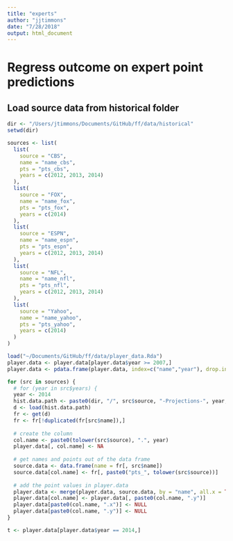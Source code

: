 ```yaml
---
title: "experts"
author: "jjtimmons"
date: "7/28/2018"
output: html_document
---
```


# Regress outcome on expert point predictions

## Load source data from historical folder

```r

dir <- "/Users/jtimmons/Documents/GitHub/ff/data/historical"
setwd(dir)

sources <- list(
  list(
    source = "CBS",
    name = "name_cbs",
    pts = "pts_cbs",
    years = c(2012, 2013, 2014)
  ),
  list(
    source = "FOX",
    name = "name_fox",
    pts = "pts_fox",
    years = c(2014)
  ),
  list(
    source = "ESPN",
    name = "name_espn",
    pts = "pts_espn",
    years = c(2012, 2013, 2014)
  ),
  list(
    source = "NFL",
    name = "name_nfl",
    pts = "pts_nfl",
    years = c(2012, 2013, 2014)
  ),
  list(
    source = "Yahoo",
    name = "name_yahoo",
    pts = "pts_yahoo",
    years = c(2014)
  )
)

load("~/Documents/GitHub/ff/data/player_data.Rda")
player.data <- player.data[player.data$year >= 2007,]
player.data <- pdata.frame(player.data, index=c("name","year"), drop.index=FALSE, row.names=TRUE)

for (src in sources) {
  # for (year in src$years) {
  year <- 2014
  hist.data.path <- paste0(dir, "/", src$source, "-Projections-", year, ".RData")
  d <- load(hist.data.path)
  fr <- get(d)
  fr <- fr[!duplicated(fr[src$name]),]
  
  # create the column
  col.name <- paste0(tolower(src$source), ".", year)
  player.data[, col.name] <- NA
  
  # get names and points out of the data frame
  source.data <- data.frame(name = fr[, src$name])
  source.data[col.name] <- fr[, paste0("pts_", tolower(src$source))]
  
  # add the point values in player.data
  player.data <- merge(player.data, source.data, by = "name", all.x = TRUE)
  player.data[col.name] <- player.data[, paste0(col.name, ".y")]
  player.data[paste0(col.name, ".x")] <- NULL
  player.data[paste0(col.name, ".y")] <- NULL
}

t <- player.data[player.data$year == 2014,]

```